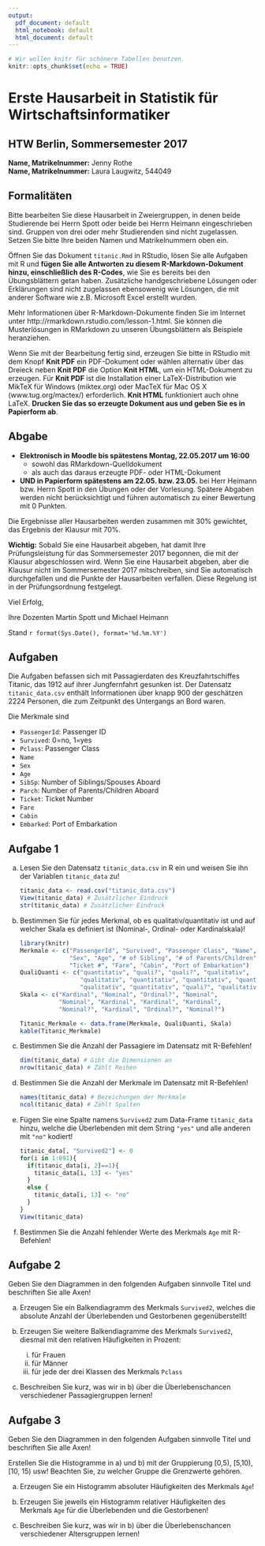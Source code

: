 ```yaml
---
output:
  pdf_document: default
  html_notebook: default
  html_document: default
---
```


```r
# Wir wollen knitr für schönere Tabellen benutzen.
knitr::opts_chunk$set(echo = TRUE)
```

# Erste Hausarbeit in Statistik für Wirtschaftsinformatiker
## HTW Berlin, Sommersemester 2017

**Name, Matrikelnummer:** Jenny Rothe  
**Name, Matrikelnummer:** Laura Laugwitz, 544049


## Formalitäten

Bitte bearbeiten Sie diese Hausarbeit in Zweiergruppen, in denen beide Studierende bei Herrn Spott oder beide bei Herrn Heimann eingeschrieben sind. Gruppen von drei oder mehr Studierenden sind nicht zugelassen. Setzen Sie bitte Ihre beiden Namen und Matrikelnummern oben ein.


Öffnen Sie das Dokument `titanic.Rmd` in RStudio, lösen Sie alle Aufgaben mit R und **fügen Sie alle Antworten zu diesem R-Markdown-Dokument hinzu, einschließlich des R-Codes**, wie Sie es bereits bei den Übungsblättern getan haben. Zusätzliche handgeschriebene Lösungen oder Erklärungen sind nicht zugelassen ebensowenig wie Lösungen, die mit anderer Software wie z.B. Microsoft Excel erstellt wurden.

Mehr Informationen über R-Markdown-Dokumente finden Sie im Internet unter http://rmarkdown.rstudio.com/lesson-1.html. Sie können die Musterlösungen in RMarkdown zu unseren Übungsblättern als Beispiele heranziehen.

Wenn Sie mit der Bearbeitung fertig sind, erzeugen Sie bitte in RStudio mit dem Knopf **Knit PDF** ein PDF-Dokument oder wählen alternativ über das Dreieck neben **Knit PDF** die Option **Knit HTML**, um ein HTML-Dokument zu erzeugen. Für **Knit PDF** ist die Installation einer LaTeX-Distribution wie MikTeX für Windows (miktex.org) oder MacTeX für Mac OS X (www.tug.org/mactex/) erforderlich. **Knit HTML** funktioniert auch ohne LaTeX. **Drucken Sie das so erzeugte Dokument aus und geben Sie es in Papierform ab**.

## Abgabe

* **Elektronisch in Moodle bis spätestens Montag, 22.05.2017 um 16:00**
    * sowohl das RMarkdown-Quelldokument
    * als auch das daraus erzeugte PDF- oder HTML-Dokument  
* **UND in Papierform spätestens am 22.05. bzw. 23.05.** bei Herr Heimann bzw. Herrn Spott in den Übungen oder der Vorlesung. Spätere Abgaben werden nicht berücksichtigt und führen automatisch zu einer Bewertung mit 0 Punkten. 

Die Ergebnisse aller Hausarbeiten werden zusammen mit 30% gewichtet, das Ergebnis der Klausur mit 70%. 

**Wichtig:** Sobald Sie eine Hausarbeit abgeben, hat damit Ihre Prüfungsleistung für das Sommersemester 2017 begonnen, die mit der Klausur abgeschlossen wird. Wenn Sie eine Hausarbeit abgeben, aber die Klausur nicht im Sommersemester 2017 mitschreiben, sind Sie automatisch durchgefallen und die Punkte der Hausarbeiten verfallen. Diese Regelung ist in der Prüfungsordnung festgelegt.

Viel Erfolg, 

Ihre Dozenten Martin Spott und Michael Heimann

Stand `r format(Sys.Date(), format='%d.%m.%Y')`

\newpage

## Aufgaben

Die Aufgaben befassen sich mit Passagierdaten des Kreuzfahrtschiffes Titanic, das 1912 auf ihrer Jungfernfahrt gesunken ist. Der Datensatz `titanic_data.csv` enthält Informationen über knapp 900 der geschätzen 2224 Personen, die zum Zeitpunkt des Untergangs an Bord waren. 

Die Merkmale sind 

* `PassengerId`: Passenger ID
* `Survived`: 0=no, 1=yes
* `Pclass`: Passenger Class
* `Name`
* `Sex`
* `Age`
* `SibSp`: Number of Siblings/Spouses Aboard
* `Parch`: Number of Parents/Children Aboard
* `Ticket`: Ticket Number
* `Fare`
* `Cabin`
* `Embarked`: Port of Embarkation


## Aufgabe 1

a) Lesen Sie den Datensatz `titanic_data.csv` in R ein und weisen Sie ihn der Variablen `titanic_data` zu! 

    ```r
    titanic_data <- read.csv("titanic_data.csv")
    View(titanic_data) # Zusätzlicher Eindruck
    str(titanic_data) # Zusätzlicher Eindruck
    ```


b) Bestimmen Sie für jedes Merkmal, ob es qualitativ/quantitativ ist und auf welcher Skala es definiert ist (Nominal-, Ordinal- oder Kardinalskala)! 

    ```r
    library(knitr)
    Merkmale <- c("PassengerId", "Survived", "Passenger Class", "Name", 
                  "Sex", "Age", "# of Sibling", "# of Parents/Children", 
                  "Ticket #", "Fare", "Cabin", "Port of Embarkation")
    QualiQuanti <- c("quantitativ", "quali?", "quali?", "qualitativ", 
                     "qualitativ", "quantitativ", "quantitativ", "quantitativ", 
                     "qualitativ", "quantitativ", "quali?", "qualitativ")
    Skala <- c("Kardinal", "Nominal", "Ordinal?", "Nominal", 
               "Nominal", "Kardinal", "Kardinal", "Kardinal", 
               "Nominal?", "Kardinal", "Ordinal?", "Nominal?")
    
    Titanic_Merkmale <- data.frame(Merkmale, QualiQuanti, Skala)
    kable(Titanic_Merkmale)
    ```

c) Bestimmen Sie die Anzahl der Passagiere im Datensatz mit R-Befehlen! 

    ```r
    dim(titanic_data) # Gibt die Dimensionen an
    nrow(titanic_data) # Zählt Reihen
    ```

d) Bestimmen Sie die Anzahl der Merkmale im Datensatz mit R-Befehlen!

    ```r
    names(titanic_data) # Bezeichungen der Merkmale
    ncol(titanic_data) # Zählt Spalten
    ```


d) Fügen Sie eine Spalte namens `Survived2` zum Data-Frame `titanic_data` hinzu, welche die Überlebenden mit dem String `"yes"` und alle anderen mit `"no"` kodiert! 
    
    ```r
    titanic_data[, "Survived2"] <- 0
    for(i in 1:891){
      if(titanic_data[i, 2]==1){
        titanic_data[i, 13] <- "yes"
      }
      else {
        titanic_data[i, 13] <- "no"
      }
    }
    View(titanic_data)
    ```


e) Bestimmen Sie die Anzahl fehlender Werte des Merkmals `Age` mit R-Befehlen!


## Aufgabe 2

Geben Sie den Diagrammen in den folgenden Aufgaben sinnvolle Titel und beschriften Sie alle Axen!

a) Erzeugen Sie ein Balkendiagramm des Merkmals `Survived2`, welches die absolute Anzahl der Überlebenden und Gestorbenen gegenüberstellt!

b) Erzeugen Sie weitere Balkendiagramme des Merkmals `Survived2`, diesmal mit den relativen Häufigkeiten in Prozent:
    (i) für Frauen
    (ii) für Männer
    (iii) für jede der drei Klassen des Merkmals `Pclass`
 
c) Beschreiben Sie kurz, was wir in b) über die Überlebenschancen verschiedener Passagiergruppen lernen!

## Aufgabe 3

Geben Sie den Diagrammen in den folgenden Aufgaben sinnvolle Titel und beschriften Sie alle Axen!

Erstellen Sie die Histogramme in a) und b) mit der Gruppierung [0,5), [5,10), [10, 15) usw! Beachten Sie, zu welcher Gruppe die Grenzwerte gehören. 

a) Erzeugen Sie ein Histogramm absoluter Häufigkeiten des Merkmals `Age`! 

b) Erzeugen Sie jeweils ein Histogramm relativer Häufigkeiten des Merkmals `Age` für die Überlebenden und die Gestorbenen! 

c) Beschreiben Sie kurz, was wir in b) über die Überlebenschancen verschiedener Altersgruppen lernen!

